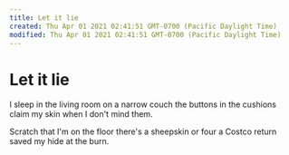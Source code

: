 ```yaml
---
title: Let it lie
created: Thu Apr 01 2021 02:41:51 GMT-0700 (Pacific Daylight Time)
modified: Thu Apr 01 2021 02:41:51 GMT-0700 (Pacific Daylight Time)
---
```

# Let it lie

I sleep in the living room
on a narrow couch
the buttons in the cushions
claim my skin
when I don't mind them.

Scratch that
I'm on the floor
there's a sheepskin or four
a Costco return
saved my hide at the burn.

